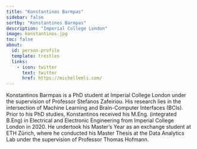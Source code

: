 ```yaml
---
title: "Konstantinos Barmpas"
sidebar: false
sortby: "Konstantinos Barmpas"
description: "Imperial College London"
image: konstantinos.jpg
toc: false
about:
  id: person-profile
  template: trestles
  links:
    - icon: twitter
      text: twitter
      href: https://michellemli.com/
---
```



Konstantinos Barmpas is a PhD student at Imperial College London under the supervision of Professor Stefanos Zafeiriou. His research lies in the intersection of Machine Learning and Brain-Computer Interfaces (BCIs). Prior to his PhD studies, Konstantinos received his M.Eng. (integrated B.Eng) in Electrical and Electronic Engineering from Imperial College London in 2020. He undertook his Master’s Year as an exchange student at ETH Zürich, where he conducted his Master Thesis at the Data Analytics Lab under the supervision of Professor Thomas Hofmann.
